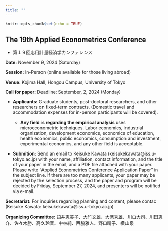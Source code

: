 ```yaml
---
title: ""
---
```


```r
knitr::opts_chunk$set(echo = TRUE)
```

## The 19th Applied Econometrics Conference

- 第１９回応用計量経済学カンファレンス

**Date:** November 9, 2024 (Saturday)

**Session:** In-Person (online available for those living abroad)

**Venue:** Kojima Hall, Hongou Campus, University of Tokyo

**Call for paper:** Deadline: September, 2, 2024 (Monday)

- **Applicants:** Graduate students, post-doctoral researchers, and other researchers on fixed-term contracts. (Domestic travel and accommodation expenses for in-person participants will be covered).

  - **Any field is regarding the empirical analysis** uses microeconometric techniques. Labor economics, industrial organization, development economics, economics of education, health economics, public economics, consumption and investment, experimental economics, and any other field is acceptable. 

- **Submition:** Send an email to Keisuke Kawata (keisukekawata@iss.u-tokyo.ac.jp) with your name, affiliation, contact information, and the title of your paper in the email, and a PDF file attached with your paper. Please write "Applied Econometrics Conference Application Paper" in the subject line. If there are too many applicants, your paper may be rejected by the selection process, and the paper and program will be decided by Friday, September 27, 2024, and presenters will be notified via e-mail.

**Secretariat:** For inquiries regarding planning and content, please contac (Keisuke Kawata: keisukekawata@iss.u-tokyo.ac.jp)

**Organizing Committee:** 臼井恵美子、大竹文雄、大湾秀雄、川ロ大司、川田恵介、佐々木勝、高久玲音、中林純、西脇雅人、野口晴子、横山泉